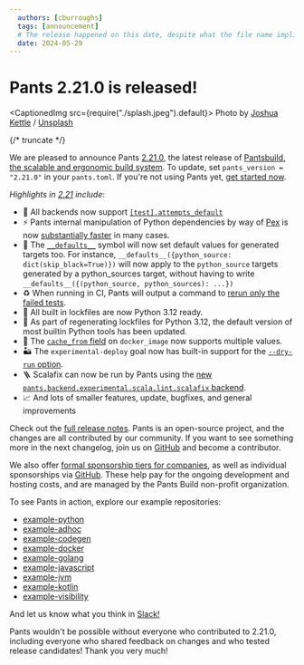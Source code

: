 ```yaml
---
  authors: [cburroughs]
  tags: [announcement]
  # The release happened on this date, despite what the file name implies (which is when this post was authored)
  date: 2024-05-29
---
```


# Pants 2.21.0 is released!

<CaptionedImg src={require("./splash.jpeg").default}>
  Photo by [Joshua Kettle](https://unsplash.com/@joshuakettle) /
  [Unsplash](https://unsplash.com/photos/a-purple-and-purple-sky-with-trees-in-the-foreground-tr1nv_cLVP0)
</CaptionedImg>

{/* truncate */}

We are pleased to announce Pants [2.21.0](<(https://github.com/pantsbuild/pants/tree/2.21.x/src/python/pants/notes/2.21.x.md)>), the latest release of [Pantsbuild, the scalable and ergonomic build system](https://www.pantsbuild.org/). To update, set `pants_version = "2.21.0"` in your `pants.toml`. If you're not using Pants yet, [get started now](https://www.pantsbuild.org/docs/getting-started).

_Highlights in [2.21](<(https://github.com/pantsbuild/pants/tree/2.21.x/src/python/pants/notes/2.21.x.md)>) include_:

- 🧪 All backends now support [`[test].attempts_default`](https://www.pantsbuild.org/2.21/reference/goals/test#attempts_default)
- ⚡ Pants internal manipulation of Python dependencies by way of [Pex](https://docs.pex-tool.org/) is now [substantially faster](https://github.com/pantsbuild/pants/blob/2.21.x/src/python/pants/notes/2.21.x.md#python) in many cases.
- 📜 The [`__defaults__`](https://www.pantsbuild.org/2.21/docs/using-pants/key-concepts/targets-and-build-files#field-default-values) symbol will now set default values for generated targets too. For instance, `__defaults__({python_source: dict(skip_black=True)})` will now apply to the `python_source` targets generated by a python_sources target, without having to write `__defaults__({(python_source, python_sources): ...})`
- ♻ When running in CI, Pants will output a command to [rerun only the failed tests](https://www.pantsbuild.org/2.21/reference/goals/test#show_rerun_command).
- 🐍 All built in lockfiles are now Python 3.12 ready.
- 🚡 As part of regenerating lockfiles for Python 3.12, the default version of most builtin Python tools has been updated.
- 🐳 The [`cache_from` field](https://www.pantsbuild.org/2.21/reference/targets/docker_image#cache_from) on `docker_image` now supports multiple values.
- 🏜 The `experimental-deploy` goal now has built-in support for the [`--dry-run` option](https://www.pantsbuild.org/2.21/reference/goals/experimental-deploy#dry_run).
- 🪜 Scalafix can now be run by Pants using the [new `pants.backend.experimental.scala.lint.scalafix` backend](https://www.pantsbuild.org/2.21/docs/jvm/java-and-scala#fix-scala-code).
- 📈 And lots of smaller features, update, bugfixes, and general improvements

Check out the [full release notes](https://github.com/pantsbuild/pants/tree/2.21.x/src/python/pants/notes/2.21.x.md). Pants is an open-source project, and the changes are all contributed by our community. If you want to see something more in the next changelog, join us on [GitHub](https://github.com/pantsbuild/pants) and become a contributor.

We also offer [formal sponsorship tiers for companies](https://www.pantsbuild.org/sponsorship), as well as individual sponsorships via [GitHub](https://github.com/sponsors/pantsbuild). These help pay for the ongoing development and hosting costs, and are managed by the Pants Build non-profit organization.

To see Pants in action, explore our example repositories:

- [example-python](https://github.com/pantsbuild/example-python)
- [example-adhoc](https://github.com/pantsbuild/example-adhoc/)
- [example-codegen](https://github.com/pantsbuild/example-codegen)
- [example-docker](https://github.com/pantsbuild/example-docker)
- [example-golang](https://github.com/pantsbuild/example-golang)
- [example-javascript](https://github.com/pantsbuild/example-javascript)
- [example-jvm](https://github.com/pantsbuild/example-jvm)
- [example-kotlin](https://github.com/pantsbuild/example-kotlin)
- [example-visibility](https://github.com/pantsbuild/example-visibility)

And let us know what you think in [Slack!](https://www.pantsbuild.org/docs/getting-help)

Pants wouldn't be possible without everyone who contributed to 2.21.0, including everyone who shared feedback on changes and who tested release candidates! Thank you very much!
